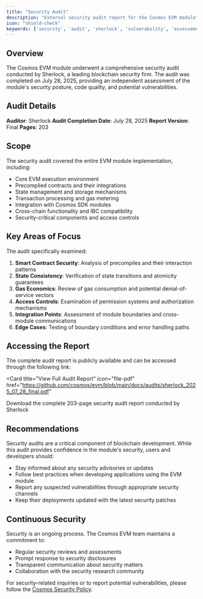 ```yaml
---
title: "Security Audit"
description: "External security audit report for the Cosmos EVM module"
icon: "shield-check"
keywords: ['security', 'audit', 'sherlock', 'vulnerability', 'assessment', 'evm', 'cosmos']
---
```


## Overview

The Cosmos EVM module underwent a comprehensive security audit conducted by Sherlock, a leading blockchain security firm. The audit was completed on July 28, 2025, providing an independent assessment of the module's security posture, code quality, and potential vulnerabilities.

## Audit Details

**Auditor**: Sherlock
**Audit Completion Date**: July 28, 2025
**Report Version**: Final
**Pages**: 203

## Scope

The security audit covered the entire EVM module implementation, including:

- Core EVM execution environment
- Precompiled contracts and their integrations
- State management and storage mechanisms
- Transaction processing and gas metering
- Integration with Cosmos SDK modules
- Cross-chain functionality and IBC compatibility
- Security-critical components and access controls

## Key Areas of Focus

The audit specifically examined:

1. **Smart Contract Security**: Analysis of precompiles and their interaction patterns
2. **State Consistency**: Verification of state transitions and atomicity guarantees
3. **Gas Economics**: Review of gas consumption and potential denial-of-service vectors
4. **Access Controls**: Examination of permission systems and authorization mechanisms
5. **Integration Points**: Assessment of module boundaries and cross-module communications
6. **Edge Cases**: Testing of boundary conditions and error handling paths

## Accessing the Report

The complete audit report is publicly available and can be accessed through the following link:

<Card
  title="View Full Audit Report"
  icon="file-pdf"
  href="https://github.com/cosmos/evm/blob/main/docs/audits/sherlock_2025_07_28_final.pdf"
>
  Download the complete 203-page security audit report conducted by Sherlock
</Card>

## Recommendations

Security audits are a critical component of blockchain development. While this audit provides confidence in the module's security, users and developers should:

- Stay informed about any security advisories or updates
- Follow best practices when developing applications using the EVM module
- Report any suspected vulnerabilities through appropriate security channels
- Keep their deployments updated with the latest security patches

## Continuous Security

Security is an ongoing process. The Cosmos EVM team maintains a commitment to:

- Regular security reviews and assessments
- Prompt response to security disclosures
- Transparent communication about security matters
- Collaboration with the security research community

For security-related inquiries or to report potential vulnerabilities, please follow the [Cosmos Security Policy](https://github.com/cosmos/cosmos-sdk/security/policy).